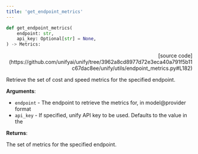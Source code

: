 ```yaml
---
title: 'get_endpoint_metrics'
---
```


```python
def get_endpoint_metrics(
    endpoint: str,
    api_key: Optional[str] = None,
) -> Metrics:
```

<p align="right">[source code](https://github.com/unifyai/unify/tree/3962a8cd8977d72e3eca40a791f5b11c67dac8ee/unify/utils/endpoint_metrics.py#L182)</p>

Retrieve the set of cost and speed metrics for the specified endpoint.

**Arguments**:

- `endpoint` - The endpoint to retrieve the metrics for, in model@provider format
- `api_key` - If specified, unify API key to be used. Defaults to the value in the



**Returns**:

The set of metrics for the specified endpoint.